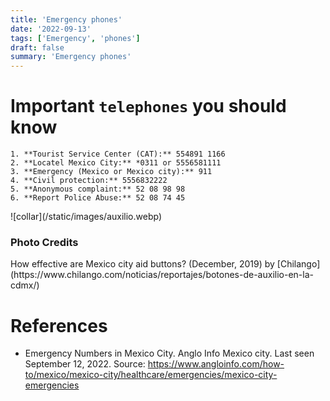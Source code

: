 ```yaml
---
title: 'Emergency phones'
date: '2022-09-13'
tags: ['Emergency', 'phones']
draft: false
summary: 'Emergency phones'
---
```


# Important `telephones` you should know

    1. **Tourist Service Center (CAT):** 554891 1166
    2. **Locatel Mexico City:** *0311 or 5556581111
    3. **Emergency (Mexico or Mexico city):** 911
    4. **Civil protection:** 5556832222
    5. **Anonymous complaint:** 52 08 98 98
    6. **Report Police Abuse:** 52 08 74 45

<div>![collar](/static/images/auxilio.webp)</div>

### Photo Credits

<div>
  How effective are Mexico city aid buttons? (December, 2019) by
  [Chilango](https://www.chilango.com/noticias/reportajes/botones-de-auxilio-en-la-cdmx/)
</div>

# References

- Emergency Numbers in Mexico City. Anglo Info Mexico city. Last seen September 12, 2022. Source: https://www.angloinfo.com/how-to/mexico/mexico-city/healthcare/emergencies/mexico-city-emergencies
